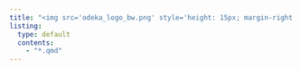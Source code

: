 ```yaml
---
title: "<img src='odeka_logo_bw.png' style='height: 15px; margin-right: 24px; margin-left: 70px;'>Projects<img src='odeka_logo_bw.png' style='height: 15px; margin-left: 24px;'>"
listing:
  type: default
  contents:
    - "*.qmd"
---
```

